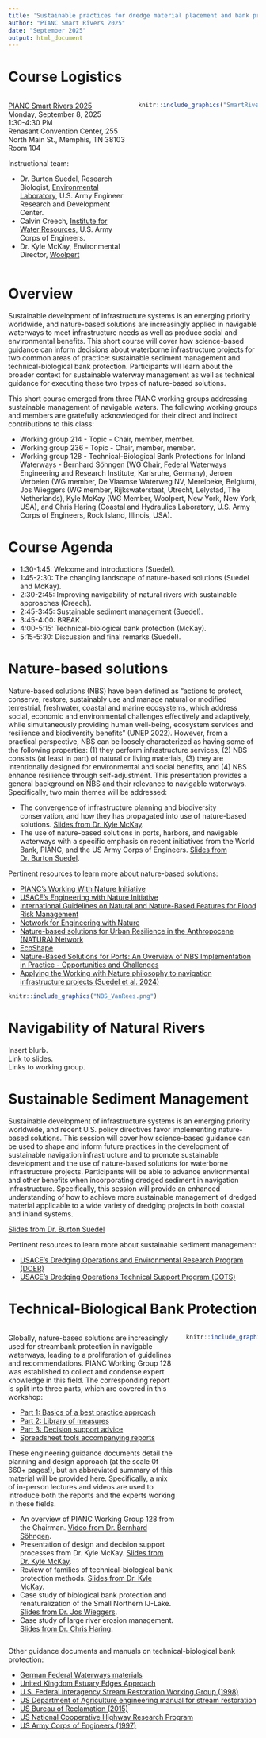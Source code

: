 ```yaml
---
title: 'Sustainable practices for dredge material placement and bank protection'
author: "PIANC Smart Rivers 2025"
date: "September 2025"
output: html_document
---
```


# **Course Logistics**

::: columns
::: {.column width="50%"}
[PIANC Smart Rivers 2025](https://smartrivers2025.com/)  
Monday, September 8, 2025  
1:30-4:30 PM  
Renasant Convention Center, 255 North Main St., Memphis, TN 38103  
Room 104  

Instructional team:

- Dr. Burton Suedel, Research Biologist, [Environmental Laboratory](https://www.erdc.usace.army.mil/Locations/EL/), U.S. Army Engineer Research and Development Center.  
- Calvin Creech, [Institute for Water Resources](https://www.iwr.usace.army.mil/), U.S. Army Corps of Engineers.  
- Dr. Kyle McKay, Environmental Director, [Woolpert](https://woolpert.com/)

:::

::: {.column width="50%"}
```r
knitr::include_graphics("SmartRivers2025.jpg")
```
:::
:::

# **Overview**

Sustainable development of infrastructure systems is an emerging priority worldwide, and nature-based solutions are increasingly applied in navigable waterways to meet infrastructure needs as well as produce social and environmental benefits. This short course will cover how science-based guidance can inform decisions about waterborne infrastructure projects for two common areas of practice: sustainable sediment management and technical-biological bank protection. Participants will learn about the broader context for sustainable waterway management as well as technical guidance for executing these two types of nature-based solutions.

This short course emerged from three PIANC working groups addressing sustainable management of navigable waters. The following working groups and members are gratefully acknowledged for their direct and indirect contributions to this class:  

- Working group 214 - Topic - Chair, member, member.  
- Working group 236 - Topic - Chair, member, member.  
- Working group 128 - Technical-Biological Bank Protections for Inland Waterways - Bernhard Söhngen (WG Chair, Federal Waterways Engineering and Research Institute, Karlsruhe, Germany), Jeroen Verbelen (WG member, De Vlaamse Waterweg NV, Merelbeke, Belgium), Jos Wieggers (WG member, Rijkswaterstaat, Utrecht, Lelystad, The Netherlands), Kyle McKay (WG Member, Woolpert, New York, New York, USA), and Chris Haring (Coastal and Hydraulics Laboratory, U.S. Army Corps of Engineers, Rock Island, Illinois, USA).

# **Course Agenda**

- 1:30-1:45: Welcome and introductions (Suedel).  
- 1:45-2:30: The changing landscape of nature-based solutions (Suedel and McKay).  
- 2:30-2:45: Improving navigability of natural rivers with sustainable approaches (Creech).  
- 2:45-3:45: Sustainable sediment management (Suedel).  
- 3:45-4:00: BREAK.  
- 4:00-5:15: Technical-biological bank protection (McKay).  
- 5:15-5:30: Discussion and final remarks (Suedel).  

# **Nature-based solutions**

Nature-based solutions (NBS) have been defined as “actions to protect, conserve, restore, sustainably use and manage natural or modified terrestrial, freshwater, coastal and marine ecosystems, which address social, economic and environmental challenges effectively and adaptively, while simultaneously providing human well-being, ecosystem services and resilience and biodiversity benefits” (UNEP 2022). However, from a practical perspective, NBS can be loosely characterized as having some of the following properties: (1) they perform infrastructure services, (2) NBS consists (at least in part) of natural or living materials, (3) they are intentionally designed for environmental and social benefits, and (4) NBS enhance resilience through self-adjustment. This presentation provides a general background on NBS and their relevance to navigable waterways. Specifically, two main themes will be addressed:  

- The convergence of infrastructure planning and biodiversity conservation, and how they has propagated into use of nature-based solutions. [Slides from Dr. Kyle McKay](PIANC_SmartRivers_NBS_Overview_McKay.pdf).  
- The use of nature-based solutions in ports, harbors, and navigable waterways with a specific emphasis on recent initiatives from the World Bank, PIANC, and the US Army Corps of Engineers. [Slides from Dr. Burton Suedel]().

Pertinent resources to learn more about nature-based solutions:  

- [PIANC's Working With Nature Initiative](https://www.pianc.org/working-with-nature/)  
- [USACE's Engineering with Nature Initiative](https://ewn.erdc.dren.mil/)  
- [International Guidelines on Natural and Nature-Based Features for Flood Risk Management](https://ewn.erdc.dren.mil/international-guidelines-on-natural-and-nature-based-features-for-flood-risk-management/)  
- [Network for Engineering with Nature](https://n-ewn.org/)  
- [Nature-based solutions for Urban Resilience in the Anthropocene (NATURA) Network](https://natura-net.org/)  
- [EcoShape](https://www.ecoshape.org/en/)  
- [Nature-Based Solutions for Ports: An Overview of NBS Implementation in Practice - Opportunities and Challenges](https://openknowledge.worldbank.org/entities/publication/f6e6b4cb-74c0-4bef-ab5c-da6cc0bdbebe)  
- [Applying the Working with Nature philosophy to navigation infrastructure projects (Suedel et al. 2024)](suedel-et-al-2024-applying-the-working-with-nature-philosophy-to-navigation-infrastructure-projects.pdf)


```r
knitr::include_graphics("NBS_VanRees.png")
```


# **Navigability of Natural Rivers**

Insert blurb.  
Link to slides.  
Links to working group.  


# **Sustainable Sediment Management**

Sustainable development of infrastructure systems is an emerging priority worldwide, and recent U.S. policy directives favor implementing nature-based solutions. This session will cover how science-based guidance can be used to shape and inform future practices in the development of sustainable navigation infrastructure and to promote sustainable development and the use of nature-based solutions for waterborne infrastructure projects. Participants will be able to advance environmental and other benefits when incorporating dredged sediment in navigation infrastructure. Specifically, this session will provide an enhanced understanding of how to achieve more sustainable management of dredged material applicable to a wide variety of dredging projects in both coastal and inland systems.

[Slides from Dr. Burton Suedel](Sustainable Sediment Management_Suedel(1).pdf)

Pertinent resources to learn more about sustainable sediment management:  

- [USACE's Dredging Operations and Environmental Research Program (DOER)](https://doer.el.erdc.dren.mil/)  
- [USACE's Dredging Operations Technical Support Program (DOTS)](https://dots.el.erdc.dren.mil/)  

# **Technical-Biological Bank Protection**

::: columns
::: {.column width="70%"}
Globally, nature-based solutions are increasingly used for streambank protection in navigable waterways, leading to a proliferation of guidelines and recommendations. PIANC Working Group 128 was established to collect and condense expert knowledge in this field. The corresponding report is split into three parts, which are covered in this workshop:  

- [Part 1: Basics of a best practice approach](https://www.pianc.org/publication/technical-biological-bank-protections-for-inland-waterways-part-1-basics-of-a-best-practice-approach/)  
- [Part 2: Library of measures](https://www.pianc.org/publication/technical-biological-bank-protections-for-inland-waterways-part-2-library-of-measures/)  
- [Part 3: Decision support advice](https://www.pianc.org/publication/technical-biological-bank-protections-for-inland-waterways-part-3-decision-support-advice/)  
- [Spreadsheet tools accompanying reports](https://pianc.app.box.com/s/uh6bfl1lg6zmtn7uqol3qzfsjz2u6xu7)

These engineering guidance documents detail the planning and design approach (at the scale 0f 660+ pages!), but an abbreviated summary of this material will be provided here. Specifically, a mix of in-person lectures and videos are used to introduce both the reports and the experts working in these fields.  

- An overview of PIANC Working Group 128 from the Chairman. [Video from Dr. Bernhard Söhngen]().  
- Presentation of design and decision support processes from Dr. Kyle McKay. [Slides from Dr. Kyle McKay]().  
- Review of families of technical-biological bank protection methods. [Slides from Dr. Kyle McKay]().  
- Case study of biological bank protection and renaturalization of the Small Northern IJ-Lake. [Slides from Dr. Jos Wieggers](PIANC_SmartRivers_BankProtection_Wieggers.pdf).  
- Case study of large river erosion management. [Slides from Dr. Chris Haring]().
:::

::: {.column width="30%"}
```r
knitr::include_graphics("PIANC128ReportCover.jpg")
```
:::
:::


Other guidance documents and manuals on technical-biological bank protection:  

- [German Federal Waterways materials](https://ufersicherung-baw-bfg.baw.de/index-en.html)  
- [United Kingdom Estuary Edges Approach](https://www.estuaryedges.co.uk/)  
- [U.S. Federal Interagency Stream Restoration Working Group (1998)](https://www3.uwsp.edu/cnr-ap/UWEXLakes/PublishingImages/resources/restoration-project/StreamRestorationHandbook.pdf)  
- [US Department of Agriculture engineering manual for stream restoration](https://policy.nrcs.usda.gov/searchdirective/210%20H%20Part%20654)
- [US Bureau of Reclamation (2015)](https://www.usbr.gov/tsc/techreferences/mands/mands-pdfs/A-BankStab-final6-25-2015.pdf)  
- [US National Cooperative Highway Research Program](https://onlinepubs.trb.org/onlinepubs/nchrp/nchrp_rpt_544.pdf)  
- [US Army Corps of Engineers (1997)](https://hdl.handle.net/11681/9983)

